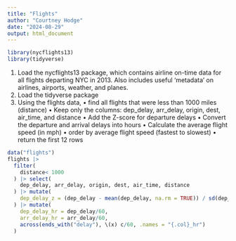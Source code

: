 ```yaml
---
title: "Flights"
author: "Courtney Hodge"
date: "2024-08-29"
output: html_document
---
```

```r
library(nycflights13)
library(tidyverse)

```

1. Load the nycflights13 package, which contains airline on-time data for all flights departing
NYC in 2013. Also includes useful ‘metadata’ on airlines, airports, weather, and planes.
2. Load the tidyverse package
3. Using the flights data,
• find all flights that were less than 1000 miles (distance)
• Keep only the columns: dep_delay, arr_delay, origin, dest, air_time, and
distance
• Add the Z-score for departure delays
• Convert the departure and arrival delays into hours
• Calculate the average flight speed (in mph)
• order by average flight speed (fastest to slowest)
• return the first 12 rows


```r
data("flights")
flights |> 
  filter(
    distance< 1000
  ) |> select(
    dep_delay, arr_delay, origin, dest, air_time, distance
  ) |> mutate(
    dep_delay_z = (dep_delay - mean(dep_delay, na.rm = TRUE)) / sd(dep_delay,na.rm = TRUE)
  ) |> mutate(
    dep_delay_hr = dep_delay/60,
    arr_delay_hr = arr_delay/60,
    across(ends_with("delay"), \(x) c/60, .names = "{.col}_hr")
  )
```

